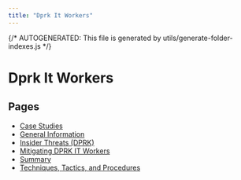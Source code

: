 ```yaml
---
title: "Dprk It Workers"
---
```


{/* AUTOGENERATED: This file is generated by utils/generate-folder-indexes.js */}

# Dprk It Workers

## Pages

- [Case Studies](/dprk-it-workers/case-studies)
- [General Information](/dprk-it-workers/general-information)
- [Insider Threats (DPRK)](/dprk-it-workers/overview)
- [Mitigating DPRK IT Workers](/dprk-it-workers/mitigating-dprk-it-workers)
- [Summary](/dprk-it-workers/summary)
- [Techniques, Tactics, and Procedures](/dprk-it-workers/techniques-tactics-and-procedures)
